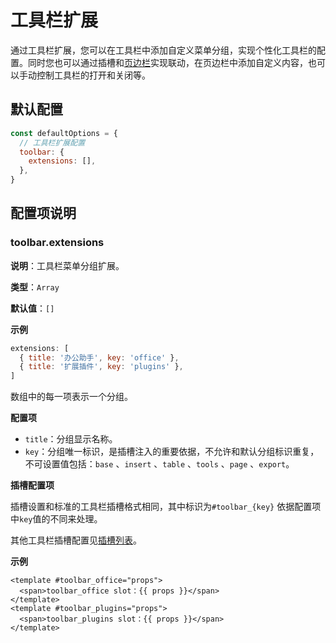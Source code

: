 # 工具栏扩展

通过工具栏扩展，您可以在工具栏中添加自定义菜单分组，实现个性化工具栏的配置。同时您也可以通过插槽和[页边栏](./aside)实现联动，在页边栏中添加自定义内容，也可以手动控制工具栏的打开和关闭等。

## 默认配置

```js
const defaultOptions = {
  // 工具栏扩展配置
  toolbar: {
    extensions: [],
  },
}
```

## 配置项说明

### toolbar.extensions

**说明**：工具栏菜单分组扩展。

**类型**：`Array`

**默认值**：`[]`

**示例**

```js
extensions: [
  { title: '办公助手', key: 'office' },
  { title: '扩展插件', key: 'plugins' },
]
```

数组中的每一项表示一个分组。

**配置项**

- `title`：分组显示名称。
- `key`：分组唯一标识，是插槽注入的重要依据，不允许和默认分组标识重复，不可设置值包括：`base` 、`insert` 、`table` 、`tools` 、`page` 、`export`。

**插槽配置项**

插槽设置和标准的工具栏插槽格式相同，其中标识为`#toolbar_{key}` 依据配置项中`key`值的不同来处理。

其他工具栏插槽配置见[插槽列表](../editor/slots)。

**示例**

```vue
<template #toolbar_office="props">
  <span>toolbar_office slot：{{ props }}</span>
</template>
<template #toolbar_plugins="props">
  <span>toolbar_plugins slot：{{ props }}</span>
</template>
```
